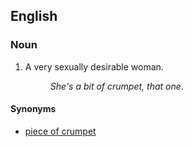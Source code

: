 ==English==

===Noun===
{{en-noun|head=[[bit]] of [[crumpet]]|bits of crumpet}}

# {{context|slang|lang=en}} A very sexually desirable woman.
#: ''She's a bit of crumpet, that one''.

====Synonyms====
* [[piece of crumpet]]
